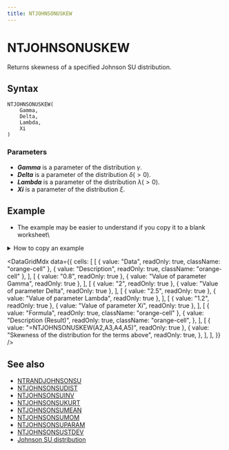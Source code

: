 ```yaml
---
title: NTJOHNSONUSKEW
---
```



# NTJOHNSONUSKEW

Returns skewness of a specified Johnson SU distribution.

## Syntax

```excel
NTJOHNSONUSKEW(
    Gamma,
    Delta,
    Lambda,
    Xi
)
```

### Parameters

- **_Gamma_** is a parameter of the distribution $\gamma$.
- **_Delta_** is a parameter of the distribution $\delta(>0)$.
- **_Lambda_** is a parameter of the distribution $\lambda(>0)$.
- **_Xi_** is a parameter of the distribution $\xi$.

## Example

- The example may be easier to understand if you copy it to a blank worksheet\

<details>
  <summary>How to copy an example</summary>

1.  Create a blank workbook or worksheet.
2.  Select the example in the Help topic.

    **Note**  Do not select the row or column headers.

    ![Selecting an example from Help](./../../assets/functions/HowToCopy.png)

    Selecting an example from Help

3.  Press CTRL+C.
4.  In the worksheet, select cell A1, and press CTRL+V.
5.  To switch between viewing the results and viewing the formulas that return the results, press CTRL+` (grave accent), or on the **Tools** menu, point to **Formula Auditing**, and then click **Formula Auditing Mode**.

</details>

<DataGridMdx
  data={{
    cells: [
      [
        { value: "Data", readOnly: true, className: "orange-cell" },
        { value: "Description", readOnly: true, className: "orange-cell" },
      ],
      [
        { value: "0.8", readOnly: true },
        { value: "Value of parameter Gamma", readOnly: true },
      ],
      [
        { value: "2", readOnly: true },
        { value: "Value of parameter Delta", readOnly: true },
      ],
      [
        { value: "2.5", readOnly: true },
        { value: "Value of parameter Lambda", readOnly: true },
      ],
      [
        { value: "1.2", readOnly: true },
        { value: "Value of parameter Xi", readOnly: true },
      ],
      [
        { value: "Formula", readOnly: true, className: "orange-cell" },
        {
          value: "Description (Result)",
          readOnly: true,
          className: "orange-cell",
        },
      ],
      [
        { value: "=NTJOHNSONUSKEW(A2,A3,A4,A5)", readOnly: true },
        {
          value: "Skewness of the distribution for the terms above",
          readOnly: true,
        },
      ],
    ],
  }}
/>

## See also

- [NTRANDJOHNSONSU](https://www.ntrand.com/ntrandjohnsonsu/)
- [NTJOHNSONSUDIST](https://www.ntrand.com/ntjohnsonsudist/)
- [NTJOHNSONSUINV](https://www.ntrand.com/ntjohnsonsuinv/)
- [NTJOHNSONSUKURT](https://www.ntrand.com/ntjohnsonsukurt/)
- [NTJOHNSONSUMEAN](https://www.ntrand.com/ntjohnsonsumean/)
- [NTJOHNSONSUMOM](https://www.ntrand.com/ntjohnsonsumom/)
- [NTJOHNSONSUPARAM](https://www.ntrand.com/ntjohnsonsuparam/)
- [NTJOHNSONSUSTDEV](https://www.ntrand.com/ntjohnsonsustdev/)
- [Johnson SU distribution](https://www.ntrand.com/johnson-su-distribution/)
